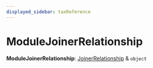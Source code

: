 ```yaml
---
displayed_sidebar: taxReference
---
```



# ModuleJoinerRelationship

 **ModuleJoinerRelationship**: [JoinerRelationship](tax.JoinerRelationship.mdx) & `object`
